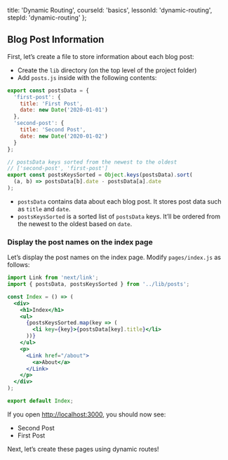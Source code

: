 
  title: 'Dynamic Routing',
  courseId: 'basics',
  lessonId: 'dynamic-routing',
  stepId: 'dynamic-routing'
};

## Blog Post Information

First, let’s create a file to store information about each blog post:

- Create the `lib` directory (on the top level of the project folder)
- Add `posts.js` inside with the following contents:

```js
export const postsData = {
  'first-post': {
    title: 'First Post',
    date: new Date('2020-01-01')
  },
  'second-post': {
    title: 'Second Post',
    date: new Date('2020-01-02')
  }
};

// postsData keys sorted from the newest to the oldest
// ['second-post', 'first-post']
export const postsKeysSorted = Object.keys(postsData).sort(
  (a, b) => postsData[b].date - postsData[a].date
);
```

- `postsData` contains data about each blog post. It stores post data such as `title` and `date`.
- `postsKeysSorted` is a sorted list of `postsData` keys. It’ll be ordered from the newest to the oldest based on `date`.

### Display the post names on the index page

Let’s display the post names on the index page. Modify `pages/index.js` as follows:

```jsx
import Link from 'next/link';
import { postsData, postsKeysSorted } from '../lib/posts';

const Index = () => (
  <div>
    <h1>Index</h1>
    <ul>
      {postsKeysSorted.map(key => (
        <li key={key}>{postsData[key].title}</li>
      ))}
    </ul>
    <p>
      <Link href="/about">
        <a>About</a>
      </Link>
    </p>
  </div>
);

export default Index;
```

If you open [http://localhost:3000](http://localhost:3000), you should now see:

- Second Post
- First Post

Next, let’s create these pages using dynamic routes!

